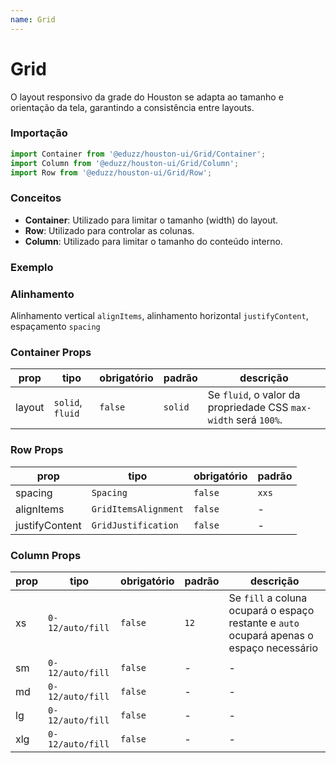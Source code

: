 ```yaml
---
name: Grid
---
```




# Grid

O layout responsivo da grade do Houston se adapta ao tamanho e orientação da tela, garantindo a consistência entre layouts.

### Importação

```js
import Container from '@eduzz/houston-ui/Grid/Container';
import Column from '@eduzz/houston-ui/Grid/Column';
import Row from '@eduzz/houston-ui/Grid/Row';
```

### Conceitos

- **Container**: Utilizado para limitar o tamanho (width) do layout.
- **Row**: Utilizado para controlar as colunas.
- **Column**: Utilizado para limitar o tamanho do conteúdo interno.

### Exemplo

<Playground>
  <Container>
    <Row>
      <Column>
        <div style={{ width: '100%', height: 150, background: '#eee', borderRadius: 4 }} />
      </Column>
      <Column xs={12} sm={5}>
        <div style={{ width: '100%', height: 150, background: '#eee', borderRadius: 4 }} />
      </Column>
      <Column xs={12} sm={5}>
        <div style={{ width: '100%', height: 150, background: '#eee', borderRadius: 4 }} />
      </Column>
      <Column xs={12} sm={4}>
        <div style={{ width: '100%', height: 150, background: '#eee', borderRadius: 4 }} />
      </Column>
      <Column xs={12} sm={4}>
        <div style={{ width: '100%', height: 150, background: '#eee', borderRadius: 4 }} />
      </Column>
      <Column xs={12} sm={4}>
        <div style={{ width: '100%', height: 150, background: '#eee', borderRadius: 4 }} />
      </Column>
    </Row>
  </Container>
</Playground>

### Alinhamento

Alinhamento vertical `alignItems`, alinhamento horizontal `justifyContent`, espaçamento `spacing`

<Playground>
  <Row alignItems='flex-end' justifyContent='center' spacing='md'>
    <Column xs={3}>
      <div style={{ width: '100%', height: 150, background: '#eee', borderRadius: 4 }} />
    </Column>
    <Column xs={3}>
      <div style={{ width: '100%', height: 120, background: '#eee', borderRadius: 4 }} />
    </Column>
    <Column xs={3}>
      <div style={{ width: '100%', height: 90, background: '#eee', borderRadius: 4 }} />
    </Column>
  </Row>
</Playground>

### Container Props

| prop   | tipo             | obrigatório | padrão  | descrição                                                       |
| ------ | ---------------- | ----------- | ------- | --------------------------------------------------------------- |
| layout | `solid`, `fluid` | `false`     | `solid` | Se `fluid`, o valor da propriedade CSS `max-width` será `100%`. |

### Row Props

| prop           | tipo                 | obrigatório | padrão |
| -------------- | -------------------- | ----------- | ------ |
| spacing        | `Spacing`            | `false`     | `xxs`  |
| alignItems     | `GridItemsAlignment` | `false`     | -      |
| justifyContent | `GridJustification`  | `false`     | -      |

### Column Props

| prop | tipo             | obrigatório | padrão | descrição                                                                                |
| ---- | ---------------- | ----------- | ------ | ---------------------------------------------------------------------------------------- |
| xs   | `0-12/auto/fill` | `false`     | `12`   | Se `fill` a coluna ocupará o espaço restante e `auto` ocupará apenas o espaço necessário |
| sm   | `0-12/auto/fill` | `false`     | -      | -                                                                                        |
| md   | `0-12/auto/fill` | `false`     | -      | -                                                                                        |
| lg   | `0-12/auto/fill` | `false`     | -      | -                                                                                        |
| xlg  | `0-12/auto/fill` | `false`     | -      | -                                                                                        |
